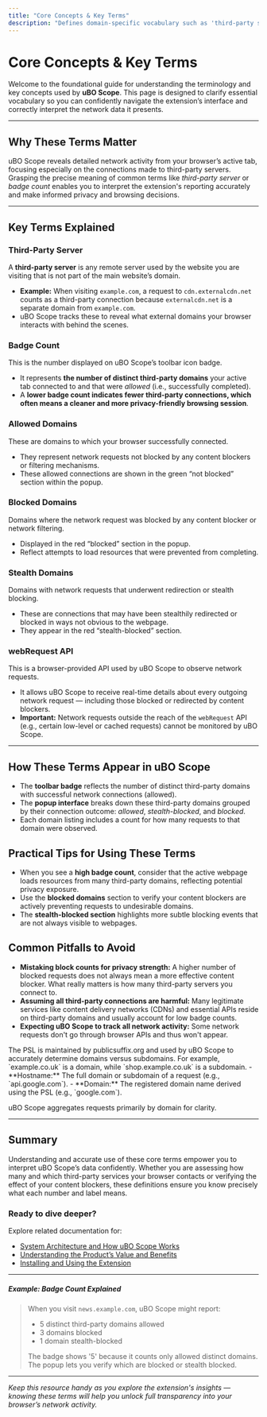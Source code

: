 ```yaml
---
title: "Core Concepts & Key Terms"
description: "Defines domain-specific vocabulary such as 'third-party server', 'badge count', 'allowed/blocked/stealth domains', and 'webRequest API'. Clarifies what these terms mean in the context of the extension so users feel confident navigating and interpreting uBO Scope's data."
---
```


# Core Concepts & Key Terms

Welcome to the foundational guide for understanding the terminology and key concepts used by **uBO Scope**. This page is designed to clarify essential vocabulary so you can confidently navigate the extension’s interface and correctly interpret the network data it presents.

---

## Why These Terms Matter

uBO Scope reveals detailed network activity from your browser’s active tab, focusing especially on the connections made to third-party servers. Grasping the precise meaning of common terms like *third-party server* or *badge count* enables you to interpret the extension's reporting accurately and make informed privacy and browsing decisions.

---

## Key Terms Explained

### Third-Party Server
A **third-party server** is any remote server used by the website you are visiting that is not part of the main website’s domain.

- **Example:** When visiting `example.com`, a request to `cdn.externalcdn.net` counts as a third-party connection because `externalcdn.net` is a separate domain from `example.com`.
- uBO Scope tracks these to reveal what external domains your browser interacts with behind the scenes.

### Badge Count
This is the number displayed on uBO Scope’s toolbar icon badge.

- It represents **the number of distinct third-party domains** your active tab connected to and that were *allowed* (i.e., successfully completed).
- A **lower badge count indicates fewer third-party connections, which often means a cleaner and more privacy-friendly browsing session**.

### Allowed Domains
These are domains to which your browser successfully connected.

- They represent network requests not blocked by any content blockers or filtering mechanisms.
- These allowed connections are shown in the green “not blocked” section within the popup.

### Blocked Domains
Domains where the network request was blocked by any content blocker or network filtering.

- Displayed in the red “blocked” section in the popup.
- Reflect attempts to load resources that were prevented from completing.

### Stealth Domains
Domains with network requests that underwent redirection or stealth blocking.

- These are connections that may have been stealthily redirected or blocked in ways not obvious to the webpage.
- They appear in the red “stealth-blocked” section.

### webRequest API
This is a browser-provided API used by uBO Scope to observe network requests.

- It allows uBO Scope to receive real-time details about every outgoing network request — including those blocked or redirected by content blockers.
- **Important:** Network requests outside the reach of the `webRequest` API (e.g., certain low-level or cached requests) cannot be monitored by uBO Scope.

---

## How These Terms Appear in uBO Scope

- The **toolbar badge** reflects the number of distinct third-party domains with successful network connections (allowed).
- The **popup interface** breaks down these third-party domains grouped by their connection outcome: *allowed*, *stealth-blocked*, and *blocked*.
- Each domain listing includes a count for how many requests to that domain were observed.

## Practical Tips for Using These Terms

- When you see a **high badge count**, consider that the active webpage loads resources from many third-party domains, reflecting potential privacy exposure.
- Use the **blocked domains** section to verify your content blockers are actively preventing requests to undesirable domains.
- The **stealth-blocked section** highlights more subtle blocking events that are not always visible to webpages.

## Common Pitfalls to Avoid

- **Mistaking block counts for privacy strength:** A higher number of blocked requests does not always mean a more effective content blocker. What really matters is how many third-party servers you connect to.
- **Assuming all third-party connections are harmful:** Many legitimate services like content delivery networks (CDNs) and essential APIs reside on third-party domains and usually account for low badge counts.
- **Expecting uBO Scope to track all network activity:** Some network requests don't go through browser APIs and thus won't appear.

<AccordionGroup title="Additional Core Terms & Definitions">
<Accordion title="Public Suffix List (PSL)">
The PSL is maintained by publicsuffix.org and used by uBO Scope to accurately determine domains versus subdomains. For example, `example.co.uk` is a domain, while `shop.example.co.uk` is a subdomain.
</Accordion>
<Accordion title="Domain vs. Hostname">
- **Hostname:** The full domain or subdomain of a request (e.g., `api.google.com`).
- **Domain:** The registered domain name derived using the PSL (e.g., `google.com`).

uBO Scope aggregates requests primarily by domain for clarity.
</Accordion>
</AccordionGroup>

---

## Summary

Understanding and accurate use of these core terms empower you to interpret uBO Scope’s data confidently. Whether you are assessing how many and which third-party services your browser contacts or verifying the effect of your content blockers, these definitions ensure you know precisely what each number and label means.

### Ready to dive deeper?
Explore related documentation for:

- [System Architecture and How uBO Scope Works](/overview/concepts-architecture/system-architecture)
- [Understanding the Product’s Value and Benefits](/overview/intro-product-value/value-proposition)
- [Installing and Using the Extension](/getting-started/installation-basics/extension-installation)


---

##### Example: Badge Count Explained
> When you visit `news.example.com`, uBO Scope might report:
> 
> - 5 distinct third-party domains allowed
> - 3 domains blocked
> - 1 domain stealth-blocked
>
> The badge shows '5' because it counts only allowed distinct domains. The popup lets you verify which are blocked or stealth blocked.


---

*Keep this resource handy as you explore the extension's insights — knowing these terms will help you unlock full transparency into your browser’s network activity.*